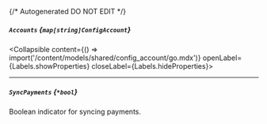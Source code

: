 {/* Autogenerated DO NOT EDIT  */}

##### `Accounts` *{`map[string]ConfigAccount`}*
<Collapsible content={() => import('/content/models/shared/config_account/go.mdx')} openLabel={Labels.showProperties} closeLabel={Labels.hideProperties}>
</Collapsible>

---
##### `SyncPayments` *{`*bool`}*
Boolean indicator for syncing payments.


